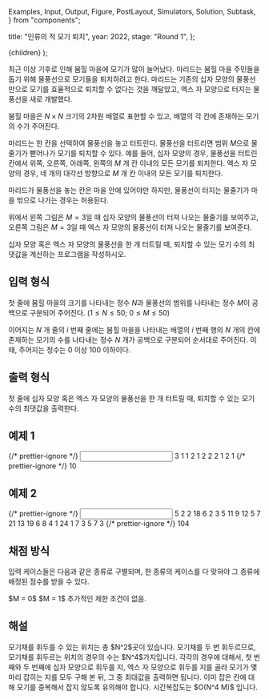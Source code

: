   Examples,
  Input,
  Output,
  Figure,
  PostLayout,
  Simulators,
  Solution,
  Subtask,
} from "components";

  title: "인류의 적 모기 퇴치",
  year: 2022,
  stage: "Round 1",
};

  <PostLayout meta={meta}>{children}</PostLayout>
);

최근 이상 기후로 인해 붐힐 마을에 모기가 많이 늘어났다.
마리드는 붐힐 마을 주민들을 돕기 위해 물풍선으로 모기들을
퇴치하려고 한다. 마리드는 기존의 십자 모양의 물풍선만으로
모기를 효율적으로 퇴치할 수 없다는 것을 깨달았고,
엑스 자 모양으로 터지는 물풍선을 새로 개발했다.

붐힐 마을은 $N \times N$ 크기의 $2$차원 배열로 표현할 수 있고,
배열의 각 칸에 존재하는 모기의 수가 주어진다.
 
마리드는 한 칸을 선택하여 물풍선을 놓고 터트린다.
물풍선을 터트리면 범위 $M$으로 물줄기가 뻗어나가
모기를 퇴치할 수 있다. 예를 들어, 십자 모양의 경우,
물풍선을 터트린 칸에서 위쪽, 오른쪽, 아래쪽, 왼쪽의
$M$ 개 칸 이내의 모든 모기를 퇴치한다. 엑스 자 모양의 경우,
네 개의 대각선 방향으로 $M$ 개 칸 이내의 모든 모기를 퇴치한다.

마리드가 물풍선을 놓는 칸은 마을 안에 있어야만 하지만,
물풍선이 터지는 물줄기가 마을 밖으로 나가는 경우는 허용된다.

<div style={{ display: "flex" }}>
  <Figure
    src="/2022/mos1-9f3cfbbec2ec.png"
    width={400}
  />
  <Figure
    src="/2022/mos2-ad3ec0692396.png"
    width={400}
  />
</div>

위에서 왼쪽 그림은 $M = 3$일 때 십자 모양의 물풍선이 터져 나오는 물줄기를 보여주고,
오른쪽 그림은 $M = 3$일 때 엑스 자 모양의 물풍선이 터져 나오는 물줄기를 보여준다.

십자 모양 혹은 엑스 자 모양의 물풍선을 한 개 터트릴 때,
퇴치할 수 있는 모기 수의 최댓값을 계산하는 프로그램을
작성하시오.


## 입력 형식

첫 줄에 붐힐 마을의 크기를 나타내는 정수 $N$과
물풍선의 범위를 나타내는 정수 $M$이 공백으로 구분되어
주어진다. ($1 \le N \le 50;$ $0 \le M \le 50$)

이어지는 $N$ 개 줄의 $i$ 번째 줄에는 붐힐 마을을 나타내는
배열의 $i$ 번째 행의 $N$ 개의 칸에 존재하는 모기의 수를
나타내는 정수 $N$ 개가 공백으로 구분되어 순서대로 주어진다.
이때, 주어지는 정수는 $0$ 이상 $100$ 이하이다. 

## 출력 형식

첫 줄에 십자 모양 혹은 엑스 자 모양의 물풍선을 한 개 터트릴 때,
퇴치할 수 있는 모기 수의 최댓값을 출력한다.

## 예제 1

<Examples>
  {/* prettier-ignore */}
  <Input>
3 1
1 2 1
2 2 2
1 2 1
  </Input>
  {/* prettier-ignore */}
  <Output>
10
  </Output>
</Examples>

## 예제 2

<Examples>
  {/* prettier-ignore */}
  <Input>
5 2
2 18 6 2 3
5 11 9 12 5
7 21 13 19 6
8 4 1 24 1
7 3 5 7 3
  </Input>
  {/* prettier-ignore */}
  <Output>
104
  </Output>
</Examples>


## 채점 방식

입력 케이스들은 다음과 같은 종류로 구별되며, 한 종류의 케이스를 다 맞혀야 그 종류에 배정된 점수를 받을 수 있다.

<Subtask index={1} score={23}>
  $M = 0$
</Subtask>
<Subtask index={2} score={61}>
  $M = 1$
</Subtask>
<Subtask index={3} score={116}>
  추가적인 제한 조건이 없음.
</Subtask>

## 해설

<Solution>
모기채를 휘두를 수 있는 위치는 총 $N^2$곳이 있습니다. 모기채를 두 번 휘두르므로, 모기채를 휘두르는 위치의 
경우의 수는 $N^4$가지입니다. 각각의 경우에 대해서, 첫 번째와 두 번째에 십자 모양으로 휘두를 지, 엑스 자 
모양으로  휘두를 지를 골라 모기가 몇 마리 잡히는 지를 모두 구해 본 뒤, 그 중 최대값을 출력하면 됩니다. 
이미 잡은 칸에 대해 모기를 중복해서 잡지 않도록 유의해야 합니다. 시간복잡도는 $O(N^4 M)$ 입니다. 
</Solution>
